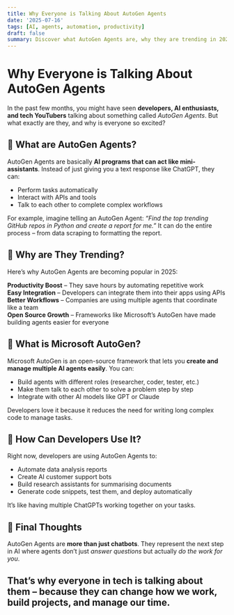 ```yaml
---
title: Why Everyone is Talking About AutoGen Agents
date: '2025-07-16'
tags: [AI, agents, automation, productivity]
draft: false
summary: Discover what AutoGen Agents are, why they are trending in 2025, and how they can boost your productivity.
---
```

# Why Everyone is Talking About AutoGen Agents

In the past few months, you might have seen **developers, AI enthusiasts, and tech YouTubers** talking about something called *AutoGen Agents*. But what exactly are they, and why is everyone so excited?

## 🔷 What are AutoGen Agents?

AutoGen Agents are basically **AI programs that can act like mini-assistants**. Instead of just giving you a text response like ChatGPT, they can:

- Perform tasks automatically  
- Interact with APIs and tools  
- Talk to each other to complete complex workflows

For example, imagine telling an AutoGen Agent: *“Find the top trending GitHub repos in Python and create a report for me.”* It can do the entire process – from data scraping to formatting the report.

## 🔷 Why are They Trending?

Here’s why AutoGen Agents are becoming popular in 2025:

**Productivity Boost** – They save hours by automating repetitive work  
**Easy Integration** – Developers can integrate them into their apps using APIs  
**Better Workflows** – Companies are using multiple agents that coordinate like a team  
**Open Source Growth** – Frameworks like Microsoft’s AutoGen have made building agents easier for everyone

## 🔷 What is Microsoft AutoGen?

Microsoft AutoGen is an open-source framework that lets you **create and manage multiple AI agents easily**. You can:

- Build agents with different roles (researcher, coder, tester, etc.)  
- Make them talk to each other to solve a problem step by step  
- Integrate with other AI models like GPT or Claude

Developers love it because it reduces the need for writing long complex code to manage tasks.

## 🔷 How Can Developers Use It?

Right now, developers are using AutoGen Agents to:

- Automate data analysis reports  
- Create AI customer support bots  
- Build research assistants for summarising documents  
- Generate code snippets, test them, and deploy automatically

It’s like having multiple ChatGPTs working together on your tasks.

## 🔷 Final Thoughts

AutoGen Agents are **more than just chatbots**. They represent the next step in AI where agents don’t just *answer questions* but actually *do the work for you*.

That’s why everyone in tech is talking about them – because they can change how we work, build projects, and manage our time.
---
